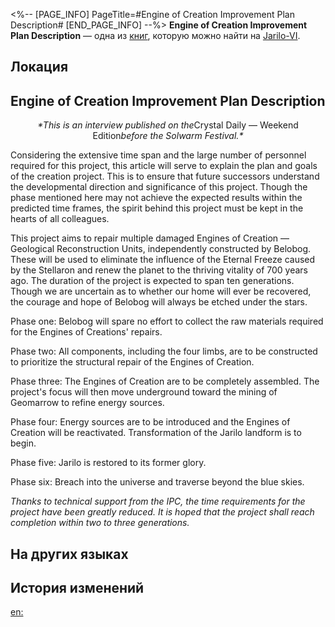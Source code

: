 <%-- [PAGE_INFO]
PageTitle=#Engine of Creation Improvement Plan Description#
[END_PAGE_INFO] --%>
{{Дополнить}}
{{Книга Инфобокс
|id           = 253
|partIds      = 190502
|Название     = 
|Изображение  = Предмет Записи.png
|Мир          = Jarilo-VI
|Томов        = 1
|Автор        = <!--нужно добавить-->
|Описание     = The formal description of the Engine of Creation improvement plan. Presents a visionary outlook into a distant future.
|Том1         = {{tx}}
|Источник1    = {{tx|Отсутствует источник}}
|Персонажи    = 
|Фракции      = Interastral Peace Corporation
}}
'''Engine of Creation Improvement Plan Description''' — одна из [[Книги|книг]], которую можно найти на [[Jarilo-VI]].

==Локация==
{{Отметка карты|<!--название карты-->|<!--id отметки-->}}

==Engine of Creation Improvement Plan Description==
<div align="center">''*This is an interview published on the ''Crystal Daily &mdash; Weekend Edition'' before the Solwarm Festival.*''

{{Размер|+4|Engine of Creation Improvement Plan Description}}</div>

Considering the extensive time span and the large number of personnel required for this project, this article will serve to explain the plan and goals of the creation project. This is to ensure that future successors understand the developmental direction and significance of this project. Though the phase mentioned here may not achieve the expected results within the predicted time frames, the spirit behind this project must be kept in the hearts of all colleagues.

This project aims to repair multiple damaged Engines of Creation &mdash; Geological Reconstruction Units, independently constructed by Belobog. These will be used to eliminate the influence of the Eternal Freeze caused by the Stellaron and renew the planet to the thriving vitality of 700 years ago. The duration of the project is expected to span ten generations. Though we are uncertain as to whether our home will ever be recovered, the courage and hope of Belobog will always be etched under the stars.

Phase one: Belobog will spare no effort to collect the raw materials required for the Engines of Creations' repairs.

Phase two: All components, including the four limbs, are to be constructed to prioritize the structural repair of the Engines of Creation.

Phase three: The Engines of Creation are to be completely assembled. The project's focus will then move underground toward the mining of Geomarrow to refine energy sources.

Phase four: Energy sources are to be introduced and the Engines of Creation will be reactivated. Transformation of the Jarilo landform is to begin.

Phase five: Jarilo is restored to its former glory.

Phase six: Breach into the universe and traverse beyond the blue skies.

''Thanks to technical support from the IPC, the time requirements for the project have been greatly reduced. It is hoped that the project shall reach completion within two to three generations.''

==На других языках==
{{На других языках
|en   = Engine of Creation Improvement Plan Description
|zhs  = 造物引擎修缮计划详述
|zht  = 造物引擎修繕計畫詳述
|ja   = 造物エンジン修復計画の詳細
|ko   = 창조의 엔진 수리 계획 상세 설명서
|es   = Descripción del plan de mejora del Motor de la Creación
|fr   = Description du plan d'amélioration du Moteur de la création
|ru   = Описание плана улучшения Двигателя созидания
|th   = คำอธิบายแผนการซ่อมแซม Engine of Creation
|vi   = Chi Tiết Kế Hoạch Sửa Chữa Gốc Rễ Của Tạo Vật
|de   = Beschreibung des Verbesserungsplans für den Motor der Schöpfung
|id   = Rincian Rencana Perbaikan Engine of Creation
|pt   = Descrição do Plano de Melhoria do Motor da Criação
}}

==История изменений==
{{История изменений|3.5}}

[[en:]]